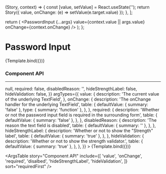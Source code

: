 
  (Story, context) => {
    const [value, setValue] = React.useState('');
    return Story({ value, onChange: (e) => setValue(e.target.value) });
  },
];

<Meta title="Elements/Password Input" component={PasswordInput} />

  return (
    <PasswordInput
      {...args}
      value={context.value || args.value}
      onChange={context.onChange}
    />
  );
};

# Password Input

<Canvas>
  <Story name="Password Input" decorators={decorators}>
    {Template.bind({})}
  </Story>
</Canvas>

### Component API

---

<Canvas>
  <Story
    name="Component API"
    decorators={decorators}
    args={{
      value: '',
      onChange: () => null,
      required: false,
      disabledReason: '',
      hideStrengthLabel: false,
      hideValidation: false,
    }}
    argTypes={{
      value: {
        description: 'The current value of the underlying TextField',
      },
      onChange: {
        description: 'The onChange handler for the underlying TextField',
        table: {
          defaultValue: { summary: 'false' },
          type: { summary: 'function' },
        },
      },
      required: {
        description:
          'Whether or not the password input field is required in the surrounding form',
        table: {
          defaultValue: { summary: 'false' },
        },
      },
      disabledReason: {
        description: 'The reason the text field is disabled',
        table: {
          defaultValue: { summary: '' },
        },
      },
      hideStrengthLabel: {
        description: 'Whether or not to show the "Strength" label',
        table: {
          defaultValue: { summary: 'true' },
        },
      },
      hideValidation: {
        description: 'Whether or not to show the strength validator.',
        table: {
          defaultValue: { summary: 'true' },
        },
      },
    }}
  >
    {Template.bind({})}
  </Story>
</Canvas>

<ArgsTable
  story="Component API"
  include={[
    'value',
    'onChange',
    'required',
    'disalbed',
    'hideStrengthLabel',
    'hideValidation',
  ]}
  sort="requiredFirst"
/>
